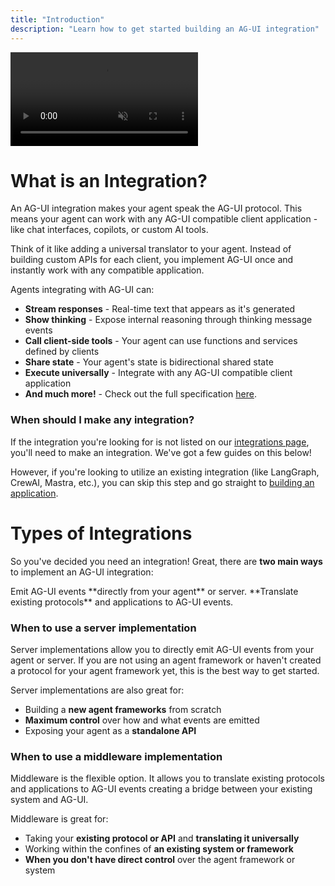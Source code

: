 ```yaml
---
title: "Introduction"
description: "Learn how to get started building an AG-UI integration"
---
```


<video
  src="https://copilotkit-public-assets.s3.us-east-1.amazonaws.com/docs/ag-ui/ag-ui-animation-simple.mp4"
  autoPlay
  playsInline
  muted
  className="w-full h-[390px] rounded-lg object-cover mx-auto block"
/>

# What is an Integration?

An AG-UI integration makes your agent speak the AG-UI protocol. This means your agent can work with any AG-UI compatible client application - like chat interfaces, copilots, or custom AI tools.

Think of it like adding a universal translator to your agent. Instead of building custom APIs for each client, you implement AG-UI once and instantly work with any compatible application.

Agents integrating with AG-UI can:
- **Stream responses** - Real-time text that appears as it's generated
- **Show thinking** - Expose internal reasoning through thinking message events
- **Call client-side tools** - Your agent can use functions and services defined by clients
- **Share state** - Your agent's state is bidirectional shared state
- **Execute universally** - Integrate with any AG-UI compatible client application
- **And much more!** - Check out the full specification [here](/concepts/events).

### When should I make any integration?
If the integration you're looking for is not listed on our [integrations page](/integrations), you'll need to make an integration. We've got a few guides on this below!

However, if you're looking to utilize an existing integration (like LangGraph, CrewAI, Mastra, etc.), you can skip this step and go straight to [building an application](/quickstart/applications).

# Types of Integrations
So you've decided you need an integration! Great, there are **two main ways** to implement an AG-UI integration:

<CardGroup cols={2}>
  <Card
    icon="server"
    title="Server Implementation"
    href="/quickstart/server"
  >
    Emit AG-UI events **directly from your agent** or server.
  </Card>
  <Card
    icon="code"
    title="Middleware Implementation"
    href="/quickstart/middleware"
  >
    **Translate existing protocols** and applications to AG-UI events.
  </Card>
</CardGroup>

### When to use a server implementation
Server implementations allow you to directly emit AG-UI events from your agent or server. If you are not using an
agent framework or haven't created a protocol for your agent framework yet, this is the best way to get started.

Server implementations are also great for:
- Building a **new agent frameworks** from scratch
- **Maximum control** over how and what events are emitted
- Exposing your agent as a **standalone API**

### When to use a middleware implementation
Middleware is the flexible option. It allows you to translate existing protocols and applications to AG-UI events
creating a bridge between your existing system and AG-UI.

Middleware is great for:
- Taking your **existing protocol or API** and **translating it universally**
- Working within the confines of **an existing system or framework**
- **When you don't have direct control** over the agent framework or system
